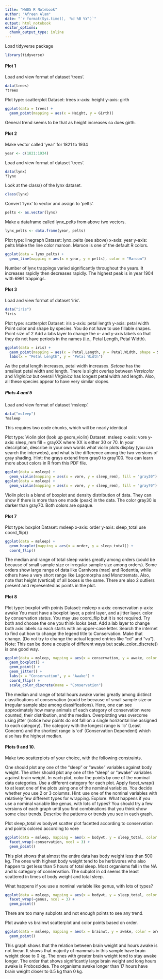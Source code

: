```yaml
---
title: "HW05 R Notebook"
author: "Afreen Alam"
date: "`r format(Sys.time(), '%d %B %Y')`"
output: html_notebook
editor_options: 
  chunk_output_type: inline
---
```


Load tidyverse package

```r
library(tidyverse)
```

#### Plot 1

Load and view format of dataset 'trees'.

```r
data(trees)
?trees
```

Plot type: scatterplot
Dataset: trees
x-axis: height
y-axis: girth

```r
ggplot(data = trees) + 
  geom_point(mapping = aes(x = Height, y = Girth))
```
General trend seems to be that as height increases so does girth.


#### Plot 2

Make vector called 'year' for 1821 to 1934

```r
year <- c(1821:1934)
```

Load and view format of dataset 'trees'.

```r
data(lynx)
?lynx
```

Look at the class() of the lynx dataset.

```r
class(lynx)
```

Convert 'lynx' to vector and assign to 'pelts'.

```r
pelts <- as.vector(lynx)
```

Make a dataframe called lynx_pelts from above two vectors.

```r
lynx_pelts <- data.frame(year, pelts)
```

Plot type: linegraph
Dataset: lynx_pelts (see above)
x-axis: year
y-axis: pelts
Make the line color maroon. Maroon is one of the default R colors.

```r
ggplot(data = lynx_pelts) + 
  geom_line(mapping = aes(x = year, y = pelts), color = "Maroon")
```

Number of lynx trappings varied significantly throughout the years. It increases rapidly then decreases rapidly. The highest peak is in year 1904 with 6991 trappings.

#### Plot 3 

Load and view format of dataset 'iris'.

```r
data("iris")
?iris
```

Plot type: scatterplot
Dataset: iris
x-axis: petal length
y-axis: petal width
Point color and shape by species. You do not have to use fillable shapes.
Point size of 2
Add a labs layer to change the x- and y-axis labels so that they do not have periods in the names (i.e., Petal Length, Petal Width).

```r
ggplot(data = iris) + 
  geom_point(mapping = aes(x = Petal.Length, y = Petal.Width, shape = Species, color = Species), size = 2) +
  labs(x = "Petal Length", y = "Petal Width")
```

As the petal length increases, petal width increases. *Setosa* has the smallest petal width and length. There is slight overlap between *Versicolor* and *Virginica* but overall *Virginica* has longest petal width and length.
Also, all these species appear to have very similar slopes.

##### Plots 4 and 5

Load and view format of dataset 'msleep'.

```r
data("msleep")
?msleep
```

This requires two code chunks, which will be nearly identical

Plot type: Violin plot (look up geom_violin)
Dataset: msleep
x-axis: vore
y-axis: sleep_rem
fill = grayXX where XX is either 30 or 70.
In your description, describe in your own words what violin plots display (you can search the interwebs), and what is the difference among the two versions of gray shading. Hint: the grays extend from gray0 to gray100. You can learn more about colors in R from this PDF file.

```r
ggplot(data = msleep) +
  geom_violin(mapping = aes(x = vore, y = sleep_rem), fill = "gray30")
ggplot(data = msleep) +
  geom_violin(mapping = aes(x = vore, y = sleep_rem), fill = "gray70")
```

Violin plot is a blend of boxplot and density distribution of data. They can show if there is more than one mode (peak) in the data. 
The color gray30 is darker than gray70. Both colors are opaque. 


#### Plot 7

Plot type: boxplot
Dataset: msleep
x-axis: order
y-axis: sleep_total
use coord_flip()

```r
ggplot(data = msleep) + 
  geom_boxplot(mapping = aes(x = order, y = sleep_total)) +
  coord_flip()
```

The median and range of total sleep varies greatly among orders (could be because of small sample size or irregular sample size among orders). Some orders show large range of data like Carnivora (max) and Rodentia, while others have a very short range like Lagomorpha and Monotremata. Also, note that height (vertical) of all boxes is the same. 
There are also 2 outliers present and represented as points in the plot.


#### Plot 8

Plot type: boxplot with points
Dataset: msleep
x-axis: conservation
y-axis: awake
You must have a boxplot layer, a point layer, and a jitter layer.
color by conservation status.
You may use coord_flip but it is not required. Try both and choose the one you think looks best.
Add a lab layer to change both axis labels so each starts with an upper-case letter.
Search the internet to find out how to change the legend title to Conservation. Make that change. (Do not try to change the actual legend entries like “cd” and “vu”). Note: This can be done a couple of different ways but scale_color_discrete() is one good way.

```r
ggplot(data = msleep, mapping = aes(x = conservation, y = awake, color = conservation)) +
  geom_boxplot() +
  geom_point() +
  geom_jitter() +
  labs(x = "Conservation", y = "Awake") +
  coord_flip() +
  scale_color_discrete(name = "Conservation")
```

The median and range of total hours awake varies greatly among distinct classifications of conservation (could be because of small sample size or irregular sample size among classifications). Here, one can see approximately how many animals of each category of conservation were counted, their distribution, and the median. Overplotting was overcome using jitter (notice how points do not fall on a single horizontal line assigned to each category).
The category with the longest range is 'lc' (Least Concern) and the shortest range is 'cd' (Conservation Dependent) which also has the highest median.


#### Plots 9 and 10.

Make two scatterplots of your choice, with the following constraints.

One should plot any one of the “sleep” or “awake” variables against body weight. The other should plot any one of the “sleep” or “awake” variables against brain weight.
In each plot, color the points by one of the nominal data categories. Use a different category for each plot.
Apply facet_wrap() to at least one of the plots using one of the nominal variables. You decide whether you use 2 or 3 columns. Hint: use one of the nominal variables with relatively few different types for wrapping. Explore: What happens if you use a nominal variable like genus, with lots of types?
You should try a few versions of each graph until you find combinations that you think show some clear trends.
Describe the patterns or trends you see in each graph.

Plot sleep_total vs bodywt scatter plot facetted according to conservation and points colored according to vore

```r
ggplot(data = msleep, mapping = aes(x = bodywt, y = sleep_total, color = vore)) +
  facet_wrap(~conservation, ncol = 3) +
  geom_point()
```
This plot shows that almost the entire data has body weight less than 500 kg. The ones with highest body weight tend to be herbivores who also happen to get less than 5 hours of total sleep.
Most organisms fall in the NA and lc category of conservation. The subplot in cd seems the least scattered in times of body weight and total sleep.


What happens if you use a nominal variable like genus, with lots of types?
```r
ggplot(data = msleep, mapping = aes(x = bodywt, y = sleep_total, color = vore)) +
  facet_wrap(~genus, ncol = 3) +
  geom_point()
```
There are too many subplots and not enough points to see any trend.


Plot awake vs brainwt scatterplot and color points based on order.

```r
ggplot(data = msleep, mapping = aes(x = brainwt, y = awake, color = order)) +
  geom_point()
```

This graph shows that the relation between brain weight and hours awake is not linear. It shows that majority of mammals in this sample have brain weight close to 0 kg. 
The ones with greater brain weight tend to stay awake longer. 
The order that shows significantly large brain weight and long hours awake is Proboscidea. The organisms awake longer than 17 hours have brain weight closer to 0.5 kg than 0 kg.


